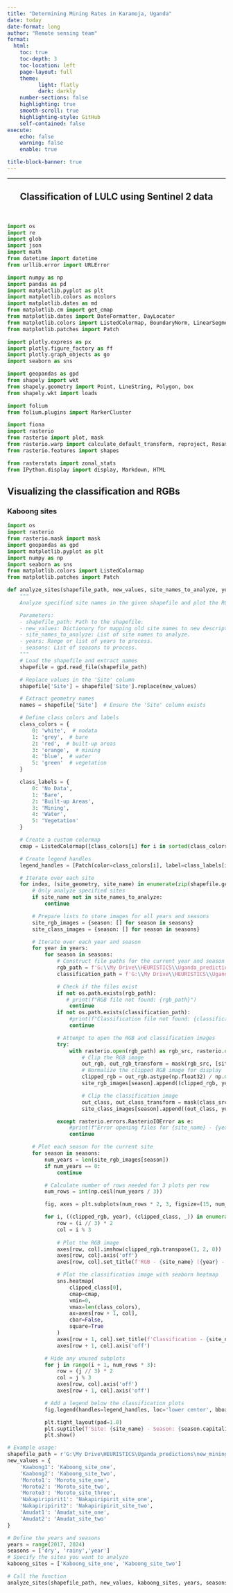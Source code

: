 ```yaml
---
title: "Determining Mining Rates in Karamoja, Uganda"
date: today
date-format: long
author: "Remote sensing team"
format:
  html:
    toc: true
    toc-depth: 3
    toc-location: left
    page-layout: full
    theme:
          light: flatly
          dark: darkly
    number-sections: false
    highlighting: true
    smooth-scroll: true
    highlighting-style: GitHub
    self-contained: false
execute:
    echo: false
    warning: false
    enable: true

title-block-banner: true
---
```


```{=html}
<style type="text/css">

h1.title {
  font-size: 20px;
  color: White;
  text-align: center;
}
h4.author { /* Header 4 - and the author and data headers use this too  */
    font-size: 16px;
  font-family: "Source Sans Pro Semibold", Times, serif;
  color: Red;
  text-align: center;
}
h4.date { /* Header 4 - and the author and data headers use this too  */
  font-size: 16px;
  font-family: "Source Sans Pro Semibold", Times, serif;
  color: Red;
  text-align: center;
}
</style>
```

------------------------------------------------------------------------
:::{.column-page}

::: {style="text-align:center"}
<h2>Classification of LULC using Sentinel 2 data</h2>
:::

</br>


```python
import os
import re
import glob
import json
import math
from datetime import datetime
from urllib.error import URLError

import numpy as np
import pandas as pd
import matplotlib.pyplot as plt
import matplotlib.colors as mcolors
import matplotlib.dates as md
from matplotlib.cm import get_cmap
from matplotlib.dates import DateFormatter, DayLocator
from matplotlib.colors import ListedColormap, BoundaryNorm, LinearSegmentedColormap
from matplotlib.patches import Patch

import plotly.express as px
import plotly.figure_factory as ff
import plotly.graph_objects as go
import seaborn as sns

import geopandas as gpd
from shapely import wkt
from shapely.geometry import Point, LineString, Polygon, box
from shapely.wkt import loads

import folium
from folium.plugins import MarkerCluster

import fiona
import rasterio
from rasterio import plot, mask
from rasterio.warp import calculate_default_transform, reproject, Resampling
from rasterio.features import shapes

from rasterstats import zonal_stats
from IPython.display import display, Markdown, HTML

```

## Visualizing the classification and RGBs
### Kaboong sites

```python
import os
import rasterio
from rasterio.mask import mask
import geopandas as gpd
import matplotlib.pyplot as plt
import numpy as np
import seaborn as sns
from matplotlib.colors import ListedColormap
from matplotlib.patches import Patch

def analyze_sites(shapefile_path, new_values, site_names_to_analyze, years, seasons):
    """
    Analyze specified site names in the given shapefile and plot the RGB and classification images.

    Parameters:
    - shapefile_path: Path to the shapefile.
    - new_values: Dictionary for mapping old site names to new descriptive names.
    - site_names_to_analyze: List of site names to analyze.
    - years: Range or list of years to process.
    - seasons: List of seasons to process.
    """
    # Load the shapefile and extract names
    shapefile = gpd.read_file(shapefile_path)

    # Replace values in the 'Site' column
    shapefile['Site'] = shapefile['Site'].replace(new_values)

    # Extract geometry names
    names = shapefile['Site']  # Ensure the 'Site' column exists

    # Define class colors and labels
    class_colors = {
        0: 'white',  # nodata
        1: 'grey',  # bare
        2: 'red',  # built-up areas
        3: 'orange',  # mining
        4: 'blue',  # water
        5: 'green'  # vegetation
    }

    class_labels = {
        0: 'No Data',
        1: 'Bare',
        2: 'Built-up Areas',
        3: 'Mining',
        4: 'Water',
        5: 'Vegetation'
    }

    # Create a custom colormap
    cmap = ListedColormap([class_colors[i] for i in sorted(class_colors.keys())])

    # Create legend handles
    legend_handles = [Patch(color=class_colors[i], label=class_labels[i]) for i in sorted(class_colors.keys())]

    # Iterate over each site
    for index, (site_geometry, site_name) in enumerate(zip(shapefile.geometry, names)):
        # Only analyze specified sites
        if site_name not in site_names_to_analyze:
            continue

        # Prepare lists to store images for all years and seasons
        site_rgb_images = {season: [] for season in seasons}
        site_class_images = {season: [] for season in seasons}

        # Iterate over each year and season
        for year in years:
            for season in seasons:
                # Construct file paths for the current year and season
                rgb_path = f'G:\\My Drive\\HEURISTICS\\Uganda_predictions\\new_mining_sites\\classification_v3\\clean_rgbs\\rgb_{year}_{season}.tiff'
                classification_path = f'G:\\My Drive\\HEURISTICS\\Uganda_predictions\\new_mining_sites\\classification_v3\\Classified_{year}_{season}.tif'

                # Check if the files exist
                if not os.path.exists(rgb_path):
                   # print(f"RGB file not found: {rgb_path}")
                    continue
                if not os.path.exists(classification_path):
                    #print(f"Classification file not found: {classification_path}")
                    continue

                # Attempt to open the RGB and classification images
                try:
                    with rasterio.open(rgb_path) as rgb_src, rasterio.open(classification_path) as class_src:
                        # Clip the RGB image
                        out_rgb, out_rgb_transform = mask(rgb_src, [site_geometry], crop=True)
                        # Normalize the clipped RGB image for display
                        clipped_rgb = out_rgb.astype(np.float32) / np.max(out_rgb)
                        site_rgb_images[season].append((clipped_rgb, year))

                        # Clip the classification image
                        out_class, out_class_transform = mask(class_src, [site_geometry], crop=True)
                        site_class_images[season].append((out_class, year))

                except rasterio.errors.RasterioIOError as e:
                    #print(f"Error opening files for {site_name} - {year} - {season}: {e}")
                    continue

        # Plot each season for the current site
        for season in seasons:
            num_years = len(site_rgb_images[season])
            if num_years == 0:
                continue

            # Calculate number of rows needed for 3 plots per row
            num_rows = int(np.ceil(num_years / 3))

            fig, axes = plt.subplots(num_rows * 2, 3, figsize=(15, num_rows * 10), dpi=500)  # Increase figure size

            for i, ((clipped_rgb, year), (clipped_class, _)) in enumerate(zip(site_rgb_images[season], site_class_images[season])):
                row = (i // 3) * 2
                col = i % 3
                
                # Plot the RGB image
                axes[row, col].imshow(clipped_rgb.transpose(1, 2, 0))
                axes[row, col].axis('off')
                axes[row, col].set_title(f'RGB - {site_name} ({year} - {season})', fontsize=16)  # Increased font size

                # Plot the classification image with seaborn heatmap
                sns.heatmap(
                    clipped_class[0],
                    cmap=cmap,
                    vmin=0,
                    vmax=len(class_colors),
                    ax=axes[row + 1, col],
                    cbar=False,
                    square=True
                )
                axes[row + 1, col].set_title(f'Classification - {site_name} ({year} - {season})', fontsize=16)  # Increased font size
                axes[row + 1, col].axis('off')

            # Hide any unused subplots
            for j in range(i + 1, num_rows * 3):
                row = (j // 3) * 2
                col = j % 3
                axes[row, col].axis('off')
                axes[row + 1, col].axis('off')

            # Add a legend below the classification plots
            fig.legend(handles=legend_handles, loc='lower center', bbox_to_anchor=(0.5, -0.05), ncol=3, fontsize=14)

            plt.tight_layout(pad=1.0)
            plt.suptitle(f'Site: {site_name} - Season: {season.capitalize()}', fontsize=18, y=1.02)
            plt.show()

# Example usage:
shapefile_path = r'G:\My Drive\HEURISTICS\Uganda_predictions\new_mining_sites\Mining_Buffered\Mining_Buffered.shp'
new_values = {
    'Kaabong1': 'Kaboong_site_one',
    'Kaabong2': 'Kaboong_site_two',
    'Moroto1': 'Moroto_site_one',
    'Moroto2': 'Moroto_site_two',
    'Moroto3': 'Moroto_site_three',
    'Nakapiripirit1': 'Nakapiripirit_site_one',
    'Nakapiripirit2': 'Nakapiripirit_site_two',
    'Amudat1': 'Amudat_site_one',
    'Amudat2': 'Amudat_site_two'
}

# Define the years and seasons
years = range(2017, 2024)
seasons = ['dry', 'rainy','year']
# Specify the sites you want to analyze
kaboong_sites = ['Kaboong_site_one', 'Kaboong_site_two']

# Call the function
analyze_sites(shapefile_path, new_values, kaboong_sites, years, seasons)

```

:::